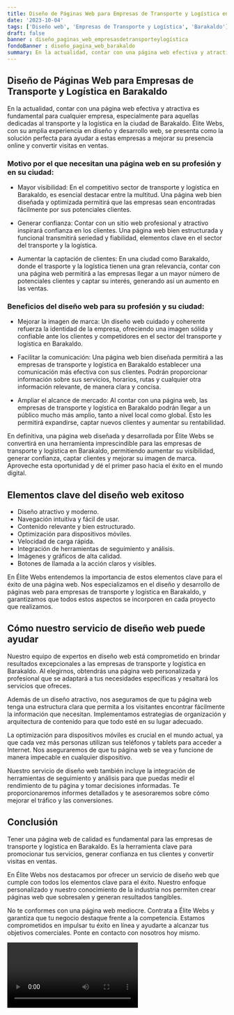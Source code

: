 ```yaml
---
title: Diseño de Páginas Web para Empresas de Transporte y Logística en Barakaldo
date: '2023-10-04'
tags: ['Diseño web', 'Empresas de Transporte y Logística', 'Barakaldo']
draft: false
banner : diseño_paginas_web_empresasdetransporteylogística
fondoBanner : diseño_pagina_web_barakaldo
summary: En la actualidad, contar con una página web efectiva y atractiva es fundamental para cualquier empresa, especialmente para aquellas dedicadas al transporte y la logística en la ciudad de Barakaldo. Élite Webs, con su amplia experiencia en diseño y desarrollo web, se presenta como la solución perfecta para ayudar a estas empresas a mejorar su presencia online y convertir visitas en ventas.
---
```


## Diseño de Páginas Web para Empresas de Transporte y Logística en Barakaldo

En la actualidad, contar con una página web efectiva y atractiva es fundamental para cualquier empresa, especialmente para aquellas dedicadas al transporte y la logística en la ciudad de Barakaldo. Élite Webs, con su amplia experiencia en diseño y desarrollo web, se presenta como la solución perfecta para ayudar a estas empresas a mejorar su presencia online y convertir visitas en ventas.

### Motivo por el que necesitan una página web en su profesión y en su ciudad:

- Mayor visibilidad: En el competitivo sector de transporte y logística en Barakaldo, es esencial destacar entre la multitud. Una página web bien diseñada y optimizada permitirá que las empresas sean encontradas fácilmente por sus potenciales clientes.

- Generar confianza: Contar con un sitio web profesional y atractivo inspirará confianza en los clientes. Una página web bien estructurada y funcional transmitirá seriedad y fiabilidad, elementos clave en el sector del transporte y la logística.

- Aumentar la captación de clientes: En una ciudad como Barakaldo, donde el trasporte y la logística tienen una gran relevancia, contar con una página web permitirá a las empresas llegar a un mayor número de potenciales clientes y captar su interés, generando así un aumento en las ventas.

### Beneficios del diseño web para su profesión y su ciudad:

- Mejorar la imagen de marca: Un diseño web cuidado y coherente refuerza la identidad de la empresa, ofreciendo una imagen sólida y confiable ante los clientes y competidores en el sector del transporte y logística en Barakaldo.

- Facilitar la comunicación: Una página web bien diseñada permitirá a las empresas de transporte y logística en Barakaldo establecer una comunicación más efectiva con sus clientes. Podrán proporcionar información sobre sus servicios, horarios, rutas y cualquier otra información relevante, de manera clara y concisa.

- Ampliar el alcance de mercado: Al contar con una página web, las empresas de transporte y logística en Barakaldo podrán llegar a un público mucho más amplio, tanto a nivel local como global. Esto les permitirá expandirse, captar nuevos clientes y aumentar su rentabilidad.

En definitiva, una página web diseñada y desarrollada por Élite Webs se convertirá en una herramienta imprescindible para las empresas de transporte y logística en Barakaldo, permitiendo aumentar su visibilidad, generar confianza, captar clientes y mejorar su imagen de marca. Aproveche esta oportunidad y dé el primer paso hacia el éxito en el mundo digital.

<GifSeo />

<Cta />

## Elementos clave del diseño web exitoso

- Diseño atractivo y moderno.
- Navegación intuitiva y fácil de usar.
- Contenido relevante y bien estructurado.
- Optimización para dispositivos móviles.
- Velocidad de carga rápida.
- Integración de herramientas de seguimiento y análisis.
- Imágenes y gráficos de alta calidad.
- Botones de llamada a la acción claros y visibles.

En Élite Webs entendemos la importancia de estos elementos clave para el éxito de una página web. Nos especializamos en el diseño y desarrollo de páginas web para empresas de transporte y logística en Barakaldo, y garantizamos que todos estos aspectos se incorporen en cada proyecto que realizamos.

## Cómo nuestro servicio de diseño web puede ayudar

Nuestro equipo de expertos en diseño web está comprometido en brindar resultados excepcionales a las empresas de transporte y logística en Barakaldo. Al elegirnos, obtendrás una página web personalizada y profesional que se adaptará a tus necesidades específicas y resaltará los servicios que ofreces.

Además de un diseño atractivo, nos aseguramos de que tu página web tenga una estructura clara que permita a los visitantes encontrar fácilmente la información que necesitan. Implementamos estrategias de organización y arquitectura de contenido para que todo esté en su lugar adecuado.

La optimización para dispositivos móviles es crucial en el mundo actual, ya que cada vez más personas utilizan sus teléfonos y tablets para acceder a Internet. Nos aseguraremos de que tu página web se vea y funcione de manera impecable en cualquier dispositivo.

Nuestro servicio de diseño web también incluye la integración de herramientas de seguimiento y análisis para que puedas medir el rendimiento de tu página y tomar decisiones informadas. Te proporcionaremos informes detallados y te asesoraremos sobre cómo mejorar el tráfico y las conversiones.

## Conclusión

Tener una página web de calidad es fundamental para las empresas de transporte y logística en Barakaldo. Es la herramienta clave para promocionar tus servicios, generar confianza en tus clientes y convertir visitas en ventas.

En Élite Webs nos destacamos por ofrecer un servicio de diseño web que cumple con todos los elementos clave para el éxito. Nuestro enfoque personalizado y nuestro conocimiento de la industria nos permiten crear páginas web que sobresalen y generan resultados tangibles.

No te conformes con una página web mediocre. Contrata a Élite Webs y garantiza que tu negocio destaque frente a la competencia. Estamos comprometidos en impulsar tu éxito en línea y ayudarte a alcanzar tus objetivos comerciales. Ponte en contacto con nosotros hoy mismo.

<Video />

<CtaBot job='Empresas de Transporte y Logística' city='Barakaldo'/>

<Gmaps query='Barakaldo+españa+maps' />